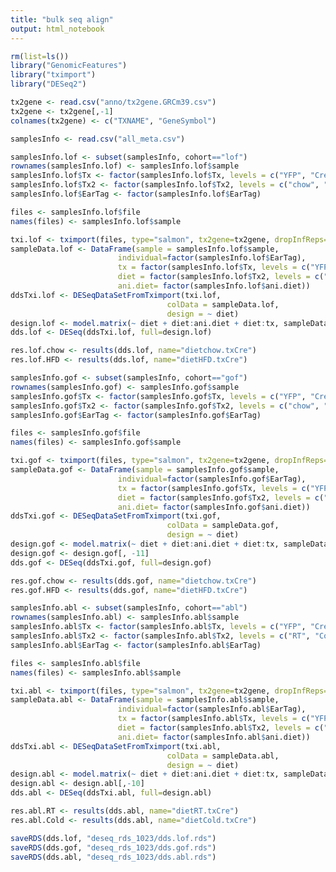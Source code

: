 ```yaml
---
title: "bulk seq align"
output: html_notebook
---
```



```r
rm(list=ls())
library("GenomicFeatures")
library("tximport")
library("DESeq2")
```
```r
tx2gene <- read.csv("anno/tx2gene.GRCm39.csv")
tx2gene <- tx2gene[,-1]
colnames(tx2gene) <- c("TXNAME", "GeneSymbol")
```

```r
samplesInfo <- read.csv("all_meta.csv")
```


```r
samplesInfo.lof <- subset(samplesInfo, cohort=="lof")
rownames(samplesInfo.lof) <- samplesInfo.lof$sample
samplesInfo.lof$Tx <- factor(samplesInfo.lof$Tx, levels = c("YFP", "Cre"))
samplesInfo.lof$Tx2 <- factor(samplesInfo.lof$Tx2, levels = c("chow", "HFD"))
samplesInfo.lof$EarTag <- factor(samplesInfo.lof$EarTag)

files <- samplesInfo.lof$file
names(files) <- samplesInfo.lof$sample

txi.lof <- tximport(files, type="salmon", tx2gene=tx2gene, dropInfReps=T, ignoreTxVersion=T, ignoreAfterBar = T)
sampleData.lof <- DataFrame(sample = samplesInfo.lof$sample,
                        individual=factor(samplesInfo.lof$EarTag),
                        tx = factor(samplesInfo.lof$Tx, levels = c("YFP", "Cre")),
                        diet = factor(samplesInfo.lof$Tx2, levels = c("chow", "HFD")),
                        ani.diet= factor(samplesInfo.lof$ani.diet))
ddsTxi.lof <- DESeqDataSetFromTximport(txi.lof,
                                   colData = sampleData.lof,
                                   design = ~ diet)
design.lof <- model.matrix(~ diet + diet:ani.diet + diet:tx, sampleData.lof)
dds.lof <- DESeq(ddsTxi.lof, full=design.lof)

res.lof.chow <- results(dds.lof, name="dietchow.txCre")
res.lof.HFD <- results(dds.lof, name="dietHFD.txCre")
```

```r
samplesInfo.gof <- subset(samplesInfo, cohort=="gof")
rownames(samplesInfo.gof) <- samplesInfo.gof$sample
samplesInfo.gof$Tx <- factor(samplesInfo.gof$Tx, levels = c("YFP", "Cre"))
samplesInfo.gof$Tx2 <- factor(samplesInfo.gof$Tx2, levels = c("chow", "HFD"))
samplesInfo.gof$EarTag <- factor(samplesInfo.gof$EarTag)

files <- samplesInfo.gof$file
names(files) <- samplesInfo.gof$sample

txi.gof <- tximport(files, type="salmon", tx2gene=tx2gene, dropInfReps=T, ignoreTxVersion=T, ignoreAfterBar = T)
sampleData.gof <- DataFrame(sample = samplesInfo.gof$sample,
                        individual=factor(samplesInfo.gof$EarTag),
                        tx = factor(samplesInfo.gof$Tx, levels = c("YFP", "Cre")),
                        diet = factor(samplesInfo.gof$Tx2, levels = c("chow", "HFD")),
                        ani.diet= factor(samplesInfo.gof$ani.diet))
ddsTxi.gof <- DESeqDataSetFromTximport(txi.gof,
                                   colData = sampleData.gof,
                                   design = ~ diet)
design.gof <- model.matrix(~ diet + diet:ani.diet + diet:tx, sampleData.gof)
design.gof <- design.gof[, -11]
dds.gof <- DESeq(ddsTxi.gof, full=design.gof)

res.gof.chow <- results(dds.gof, name="dietchow.txCre")
res.gof.HFD <- results(dds.gof, name="dietHFD.txCre")
```

```r
samplesInfo.abl <- subset(samplesInfo, cohort=="abl")
rownames(samplesInfo.abl) <- samplesInfo.abl$sample
samplesInfo.abl$Tx <- factor(samplesInfo.abl$Tx, levels = c("YFP", "Cre"))
samplesInfo.abl$Tx2 <- factor(samplesInfo.abl$Tx2, levels = c("RT", "Cold"))
samplesInfo.abl$EarTag <- factor(samplesInfo.abl$EarTag)

files <- samplesInfo.abl$file
names(files) <- samplesInfo.abl$sample

txi.abl <- tximport(files, type="salmon", tx2gene=tx2gene, dropInfReps=T, ignoreTxVersion=T, ignoreAfterBar = T)
sampleData.abl <- DataFrame(sample = samplesInfo.abl$sample,
                        individual=factor(samplesInfo.abl$EarTag),
                        tx = factor(samplesInfo.abl$Tx, levels = c("YFP", "Cre")),
                        diet = factor(samplesInfo.abl$Tx2, levels = c("RT", "Cold")),
                        ani.diet= factor(samplesInfo.abl$ani.diet))
ddsTxi.abl <- DESeqDataSetFromTximport(txi.abl,
                                   colData = sampleData.abl,
                                   design = ~ diet)
design.abl <- model.matrix(~ diet + diet:ani.diet + diet:tx, sampleData.abl)
design.abl <- design.abl[,-10]
dds.abl <- DESeq(ddsTxi.abl, full=design.abl)

res.abl.RT <- results(dds.abl, name="dietRT.txCre")
res.abl.Cold <- results(dds.abl, name="dietCold.txCre")
```

```r
saveRDS(dds.lof, "deseq_rds_1023/dds.lof.rds")
saveRDS(dds.gof, "deseq_rds_1023/dds.gof.rds")
saveRDS(dds.abl, "deseq_rds_1023/dds.abl.rds")
```
